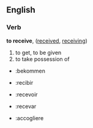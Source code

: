 ==English==

===Verb===
'''to receive''', ([[received]], [[receiving]])
#to get, to be given
#to take possession of


*{{de}}:bekommen
*{{es}}:recibir
*{{fr}}:recevoir
*{{io}}:recevar
*{{it}}:accogliere